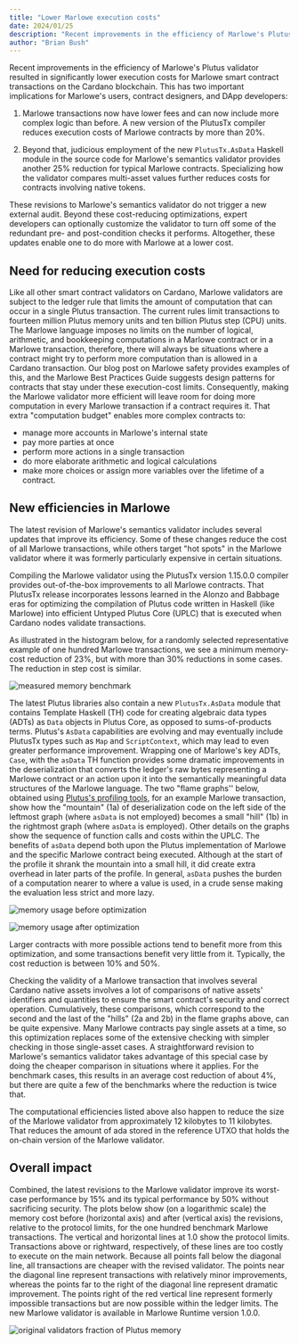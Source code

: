 ```yaml
---
title: "Lower Marlowe execution costs"
date: 2024/01/25
description: "Recent improvements in the efficiency of Marlowe's Plutus validator resulted in significantly lower execution costs"
author: "Brian Bush"
---
```


Recent improvements in the efficiency of Marlowe's Plutus validator resulted in significantly lower execution costs for Marlowe smart contract transactions on the Cardano blockchain. This has two important implications for Marlowe's users, contract designers, and DApp developers:

1. Marlowe transactions now have lower fees and can now include more complex logic than before. A new version of the PlutusTx compiler reduces execution costs of Marlowe contracts by more than 20%.

2. Beyond that, judicious employment of the new `PlutusTx.AsData` Haskell module in the source code for Marlowe's semantics validator provides another 25% reduction for typical Marlowe contracts. Specializing how the validator compares multi-asset values further reduces costs for contracts involving native tokens.

These revisions to Marlowe's semantics validator do not trigger a new external audit. Beyond these cost-reducing optimizations, expert developers can optionally customize the validator to turn off some of the redundant pre- and post-condition checks it performs. Altogether, these updates enable one to do more with Marlowe at a lower cost.

## Need for reducing execution costs

Like all other smart contract validators on Cardano, Marlowe validators are subject to the ledger rule that limits the amount of computation that can occur in a single Plutus transaction. The current rules limit transactions to fourteen million Plutus memory units and ten billion Plutus step (CPU) units. The Marlowe language imposes no limits on the number of logical, arithmetic, and bookkeeping computations in a Marlowe contract or in a Marlowe transaction, therefore, there will always be situations where a contract might try to perform more computation than is allowed in a Cardano transaction. Our blog post on Marlowe safety provides examples of this, and the Marlowe Best Practices Guide suggests design patterns for contracts that stay under these execution-cost limits. Consequently, making the Marlowe validator more efficient will leave room for doing more computation in every Marlowe transaction if a contract requires it. That extra "computation budget" enables more complex contracts to:

- manage more accounts in Marlowe's internal state
- pay more parties at once
- perform more actions in a single transaction
- do more elaborate arithmetic and logical calculations
- make more choices or assign more variables over the lifetime of a contract.

## New efficiencies in Marlowe

The latest revision of Marlowe's semantics validator includes several updates that improve its efficiency. Some of these changes reduce the cost of all Marlowe transactions, while others target "hot spots" in the Marlowe validator where it was formerly particularly expensive in certain situations.

Compiling the Marlowe validator using the PlutusTx version 1.15.0.0 compiler provides out-of-the-box improvements to all Marlowe contracts. That PlutusTx release incorporates lessons learned in the Alonzo and Babbage eras for optimizing the compilation of Plutus code written in Haskell (like Marlowe) into efficient Untyped Plutus Core (UPLC) that is executed when Cardano nodes validate transactions.

As illustrated in the histogram below, for a randomly selected representative example of one hundred Marlowe transactions, we see a minimum memory-cost reduction of 23%, but with more than 30% reductions in some cases. The reduction in step cost is similar.

![measured memory benchmark](https://cdn.sanity.io/images/cogl778i/production/9f4d6e44f0ec33cabbfeba0d5c150cc43d6004b0-3840x2627.png?w=3840)

The latest Plutus libraries also contain a new `PlutusTx.AsData` module that contains Template Haskell (TH) code for creating algebraic data types (ADTs) as `Data` objects in Plutus Core, as opposed to sums-of-products terms. Plutus's `AsData` capabilities are evolving and may eventually include PlutusTx types such as `Map` and `ScriptContext`, which may lead to even greater performance improvement. Wrapping one of Marlowe's key ADTs, `Case`, with the `asData` TH function provides some dramatic improvements in the deserialization that converts the ledger's raw bytes representing a Marlowe contract or an action upon it into the semantically meaningful data structures of the Marlowe language. The two "flame graphs'' below, obtained using [Plutus's profiling tools](https://plutus.readthedocs.io/en/latest/howtos/profiling-scripts.html), for an example Marlowe transaction, show how the "mountain" (1a) of deserialization code on the left side of the leftmost graph (where `asData` is not employed) becomes a small "hill" (1b) in the rightmost graph (where `asData` is employed). Other details on the graphs show the sequence of function calls and costs within the UPLC. The benefits of `asData` depend both upon the Plutus implementation of Marlowe and the specific Marlowe contract being executed. Although at the start of the profile it shrank the mountain into a small hill, it did create extra overhead in later parts of the profile. In general, `asData` pushes the burden of a computation nearer to where a value is used, in a crude sense making the evaluation less strict and more lazy.

![memory usage before optimization](https://cdn.sanity.io/images/cogl778i/production/a8b632fb29b3ae78a51c5ff641f62344a8fb5156-3840x1487.png?w=3840)

![memory usage after optimization](https://cdn.sanity.io/images/cogl778i/production/ba4c9313870c037dab5796c0b1917594a1b3d9b9-3840x1695.png?w=3840)

Larger contracts with more possible actions tend to benefit more from this optimization, and some transactions benefit very little from it. Typically, the cost reduction is between 10% and 50%.

Checking the validity of a Marlowe transaction that involves several Cardano native assets involves a lot of comparisons of native assets' identifiers and quantities to ensure the smart contract's security and correct operation. Cumulatively, these comparisons, which correspond to the second and the last of the "hills" (2a and 2b) in the flame graphs above, can be quite expensive. Many Marlowe contracts pay single assets at a time, so this optimization replaces some of the extensive checking with simpler checking in those single-asset cases. A straightforward revision to Marlowe's semantics validator takes advantage of this special case by doing the cheaper comparison in situations where it applies. For the benchmark cases, this results in an average cost reduction of about 4%, but there are quite a few of the benchmarks where the reduction is twice that.

The computational efficiencies listed above also happen to reduce the size of the Marlowe validator from approximately 12 kilobytes to 11 kilobytes. That reduces the amount of ada stored in the reference UTXO that holds the on-chain version of the Marlowe validator.

## Overall impact

Combined, the latest revisions to the Marlowe validator improve its worst-case performance by 15% and its typical performance by 50% without sacrificing security. The plots below show (on a logarithmic scale) the memory cost before (horizontal axis) and after (vertical axis) the revisions, relative to the protocol limits, for the one hundred benchmark Marlowe transactions. The vertical and horizontal lines at 1.0 show the protocol limits. Transactions above or rightward, respectively, of these lines are too costly to execute on the main network. Because all points fall below the diagonal line, all transactions are cheaper with the revised validator. The points near the diagonal line represent transactions with relatively minor improvements, whereas the points far to the right of the diagonal line represent dramatic improvement. The points right of the red vertical line represent formerly impossible transactions but are now possible within the ledger limits. The new Marlowe validator is available in Marlowe Runtime version 1.0.0.

![original validators fraction of Plutus memory](https://cdn.sanity.io/images/cogl778i/production/356457dd3d9050fd508f0416799452a384fa5e1b-3840x2399.png?w=3840)
